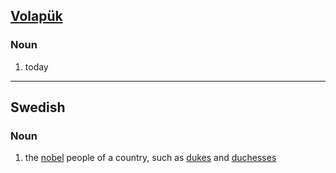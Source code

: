 == [[Volapük]] == 
=== Noun === 
# today

----

== Swedish ==
=== Noun ===

# the [[nobel]] people of a country, such as [[duke]]s and [[duchess]]es